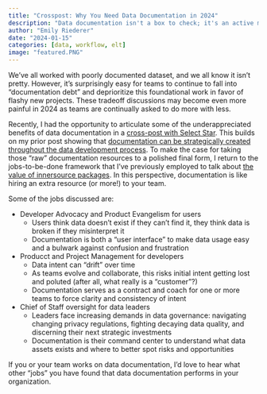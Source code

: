 ```yaml
---
title: "Crosspost: Why You Need Data Documentation in 2024"
description: "Data documentation isn't a box to check; it's an active member of your team with many jobs-to-be-done. In this cross-post with Select Star, I write about how effective documentation can be your data products' developer advocate for users, project manager for developers, and chief of staff for data leaders"
author: "Emily Riederer"
date: "2024-01-15"
categories: [data, workflow, elt]
image: "featured.PNG"
---
```


We've all worked with poorly documented dataset, and we all know it isn't pretty. However, it's surprisingly easy for teams to continue to fall into "documentation debt" and deprioritize this foundational work in favor of flashy new projects. These tradeoff discussions may become even more painful in 2024 as teams are continually asked to do more with less. 

Recently, I had the opportunity to articulate some of the underappreciated benefits of data documentation in a [cross-post with Select Star](https://www.selectstar.com/blog/why-you-need-data-documentation-in-2024). This builds on my prior post showing that [documentation can be strategically created throughout the data development process](/post/docs-closer-than-you-think/). To make the case for taking those "raw" documentation resources to a polished final form, I return to the jobs-to-be-done framework that I've previously employed to talk about [the value of innersource packages](/post/team-of-packages/). In this perspective, documentation is like hiring an extra resource (or more!) to your team. 

Some of the jobs discussed are:

- Developer Advocacy and Product Evangelism for users
  + Users think data doesn't exist if they can't find it, they think data is broken if they misinterpret it
  + Documentation is both a "user interface" to make data usage easy and a bulwark against confusion and frustration
- Producct and Project Management for developers
  + Data intent can "drift" over time
  + As teams evolve and collaborate, this risks initial intent getting lost and poluted (after all, what really is a "customer"?)
  + Documentation serves as a contract and coach for one or more teams to force clarity and consistency of intent
- Chief of Staff oversight for data leaders
  + Leaders face increasing demands in data governance: navigating changing privacy regulations, fighting decaying data quality, and discerning their next strategic investments
  + Documentation is their command center to understand what data assets exists and where to better spot risks and opportunities

If you or your team works on data documentation, I'd love to hear what other "jobs" you have found that data documentation performs in your organization. 


